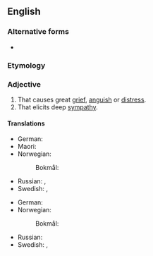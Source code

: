 {{also|heart-rending}}
==English==

===Alternative forms===
* {{l|en|heart-rending}}

===Etymology===
{{compound|en|heart|rending}}

===Adjective===
{{en-adj}}

# That causes great [[grief]], [[anguish]] or [[distress]].
# That elicits deep [[sympathy]]. {{rfex|lang=en}} <!--same as sense 1 really: an h~r~ elicits sympathy by causing grief, surely?-->

====Translations====
{{trans-top|that causes great grief}}
* German: {{t+|de|herzzerreißend}}
* Maori: {{t|mi|tarariki}}
* Norwegian:
*: Bokmål: {{t|nb|hjerteskjærende}}
{{trans-mid}}
* Russian: {{t+|ru|душераздира́ющий}}, {{t+|ru|го́рестный}}
* Swedish: {{t+|sv|hjärtslitande}}, {{t|sv|hjärtskärande}}
{{trans-bottom}}

{{trans-top|that elicits deep sympathy}}
* German: {{t+|de|herzzerreißend}}
* Norwegian:
*: Bokmål: {{t|nb|hjerteskjærende}}
{{trans-mid}}
* Russian: {{t+|ru|душераздира́ющий}}
* Swedish: {{t+|sv|hjärtslitande}}, {{t|sv|hjärtskärande}}
{{trans-bottom}}

{{checktrans-top}}
{{trans-mid}}
{{trans-bottom}}